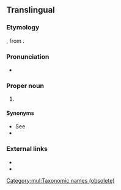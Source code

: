 {{also|acalephae}}
==Translingual==

===Etymology===
{{etyl|NL.|mul}}, from {{etyl|grc|mul}} {{m|grc|ἀκαλήφη||stinging nettle}}.

===Pronunciation===
* {{a|US}} {{IPA|/ˌæk.əˈli.fi/|lang=mul}}

===Proper noun===
{{taxoninfl}}

# {{lb|mul|obsolete}} {{taxon|group|phylum|Coelenterata|including the {{l|en|medusae}} or {{l|en|jellyfishes}}, and {{l|en|hydroids}}; so called from the {{l|en|stinging}} power they possess}}

====Synonyms====
* See {{projectlink|wikipedia|Sea nettle}}
* {{l|mul|Acalepha}}

===External links===
* {{R:OneLook|acalephae}}
* {{R:Century 1911}}

[[Category:mul:Taxonomic names (obsolete)]]